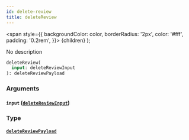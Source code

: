 ```yaml
---
id: delete-review
title: deleteReview
---
```


<span
style={{
      backgroundColor: color,
      borderRadius: '2px',
      color: '#fff',
      padding: '0.2rem',
    }}>
{children}
</span>
);

No description

```graphql
deleteReview(
  input: deleteReviewInput
): deleteReviewPayload

```

### Arguments

#### `input` ([`deleteReviewInput`](/v1/inputs/delete-review-input))

### Type

#### [`deleteReviewPayload`](/v1/objects/delete-review-payload)
